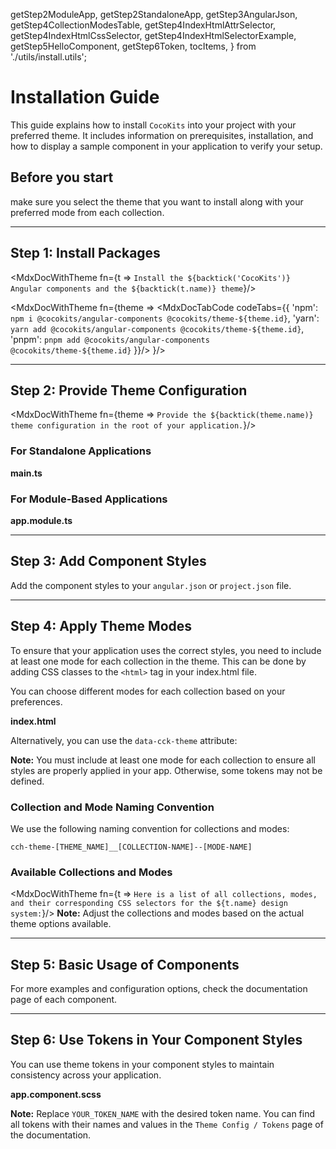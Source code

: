   getStep2ModuleApp,
  getStep2StandaloneApp,
  getStep3AngularJson,
  getStep4CollectionModesTable,
  getStep4IndexHtmlAttrSelector,
  getStep4IndexHtmlCssSelector,
  getStep4IndexHtmlSelectorExample, getStep5HelloComponent, getStep6Token,
  tocItems,
} from './utils/install.utils';


<Meta title='Getting Started/Install'/>

<MdxDocPage groupTitle='Getting Started' toc={tocItems} utilsPage={true}>

# Installation Guide

This guide explains how to install `CocoKits` into your project with your preferred theme.
It includes information on prerequisites, installation, and how to display a sample component in your application to verify your setup.

## Before you start
make sure you select the theme that you want to install along with your preferred mode from each collection.

------------------------------------------------------------------
## Step 1: Install Packages

<MdxDocWithTheme fn={t => `Install the ${backtick('CocoKits')} Angular components and the ${backtick(t.name)} theme`}/>

<MdxDocWithTheme fn={theme =>
  <MdxDocTabCode codeTabs={{
  'npm': `npm i @cocokits/angular-components @cocokits/theme-${theme.id}`,
  'yarn': `yarn add @cocokits/angular-components @cocokits/theme-${theme.id}`,
  'pnpm': `pnpm add @cocokits/angular-components @cocokits/theme-${theme.id}`
  }}/>
}/>

------------------------------------------------------------------

## Step 2: Provide Theme Configuration

<MdxDocWithTheme fn={theme => `Provide the ${backtick(theme.name)} theme configuration in the root of your application.`}/>


### For Standalone Applications

**main.ts**
<MdxDocWithTheme fn={getStep2StandaloneApp}/>


### For Module-Based Applications

**app.module.ts**
<MdxDocWithTheme fn={getStep2ModuleApp}/>


------------------------------------------------------------------

## Step 3: Add Component Styles

Add the component styles to your `angular.json` or `project.json` file.
<MdxDocWithTheme fn={getStep3AngularJson}/>

------------------------------------------------------------------

## Step 4: Apply Theme Modes

To ensure that your application uses the correct styles, you need to include at least one mode for each collection in the theme.
This can be done by adding CSS classes to the `<html>` tag in your index.html file.

You can choose different modes for each collection based on your preferences.

**index.html**
<MdxDocWithTheme fn={getStep4IndexHtmlCssSelector}/>

Alternatively, you can use the `data-cck-theme` attribute:

<MdxDocWithTheme fn={getStep4IndexHtmlAttrSelector}/>

**Note:** You must include at least one mode for each collection to ensure all styles are properly applied in your app. Otherwise,
some tokens may not be defined.

### Collection and Mode Naming Convention
We use the following naming convention for collections and modes:

````
cch-theme-[THEME_NAME]__[COLLECTION-NAME]--[MODE-NAME]
````

<MdxDocWithTheme fn={getStep4IndexHtmlSelectorExample}/>

### Available Collections and Modes

<MdxDocWithTheme fn={t => `Here is a list of all collections, modes, and their corresponding CSS selectors for the ${t.name} design system:`}/>
<MdxDocWithTheme fn={getStep4CollectionModesTable}/>
**Note:** Adjust the collections and modes based on the actual theme options available.



------------------------------------------------------------------

## Step 5: Basic Usage of Components

<MdxDocWithTheme fn={getStep5HelloComponent}/>
For more examples and configuration options, check the documentation page of each component.

------------------------------------------------------------------

## Step 6: Use Tokens in Your Component Styles
You can use theme tokens in your component styles to maintain consistency across your application.

**app.component.scss**
<MdxDocWithTheme fn={getStep6Token}/>


**Note:** Replace `YOUR_TOKEN_NAME` with the desired token name.
You can find all tokens with their names and values in the `Theme Config / Tokens` page of the documentation.

</MdxDocPage>
